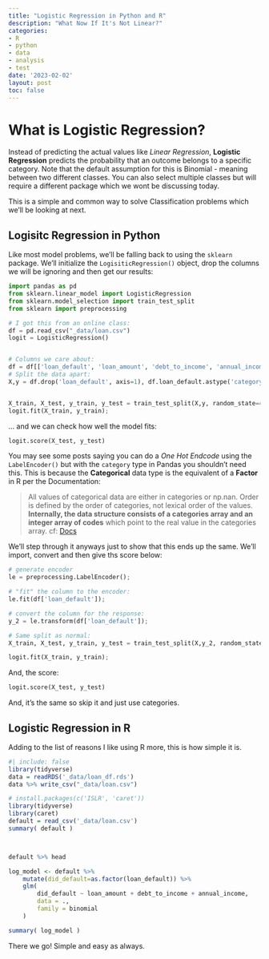 ```yaml
---
title: "Logistic Regression in Python and R"
description: "What Now If It's Not Linear?"
categories:
- R
- python
- data
- analysis
- test
date: '2023-02-02'
layout: post
toc: false
---
```


# What is Logistic Regression?
Instead of predicting the actual values like *Linear Regression*, **Logistic Regression** predicts the probability that an outcome belongs to a specific category. Note that the default assumption for this is Binomial - meaning between two different classes. You can also select multiple classes but will require a different package which we wont be discussing today.

This is a simple and common way to solve Classification problems which we'll be looking at next.

## Logisitc Regression in Python
Like most model problems, we'll be falling back to using the `sklearn` package. We'll initialize the `LogisiticRegression()` object, drop the columns we will be ignoring and then get our results:

```python
import pandas as pd
from sklearn.linear_model import LogisticRegression
from sklearn.model_selection import train_test_split
from sklearn import preprocessing

# I got this from an online class:
df = pd.read_csv("_data/loan.csv")
logit = LogisticRegression()


# Columns we care about:
df = df[['loan_default', 'loan_amount', 'debt_to_income', 'annual_income']]
# Split the data apart:
X,y = df.drop('loan_default', axis=1), df.loan_default.astype('category')


X_train, X_test, y_train, y_test = train_test_split(X,y, random_state=421)
logit.fit(X_train, y_train);

```
... and we can check how well the model fits:
```python
logit.score(X_test, y_test)
```

You may see some posts saying you can do a *One Hot Endcode* using the `LabelEncoder()` but with the `category` type in Pandas you shouldn't need this. This is because the **Categorical** data type is the equivalent of a **Factor** in R per the Documentation:<br/>

> All values of categorical data are either in categories or np.nan. Order is defined by the order of categories, not lexical order of the values. **Internally, the data structure consists of a categories array and an integer array of codes** which point to the real value in the categories array.
cf: [Docs](https://pandas.pydata.org/pandas-docs/stable/user_guide/categorical.html)

We'll step through it anyways just to show that this ends up the same. We'll import, convert and then give ths score below:
```python
# generate encoder
le = preprocessing.LabelEncoder();

# "fit" the column to the encoder:
le.fit(df['loan_default']);
```
```python
# convert the column for the response:
y_2 = le.transform(df['loan_default']);

# Same split as normal:
X_train, X_test, y_train, y_test = train_test_split(X,y_2, random_state=421)

logit.fit(X_train, y_train);
```


And, the score:
```python
logit.score(X_test, y_test)
```
And, it's the same so skip it and just use categories.


## Logistic Regression in R
Adding to the list of reasons I like using R more, this is how simple it is.
```r
#| include: false
library(tidyverse)
data = readRDS('_data/loan_df.rds')
data %>% write_csv("_data/loan.csv")
```
```r
# install.packages(c('ISLR', 'caret'))
library(tidyverse)
library(caret)
default = read_csv('_data/loan.csv')
summary( default )



default %>% head

log_model <- default %>%
    mutate(did_default=as.factor(loan_default)) %>%
    glm(
        did_default ~ loan_amount + debt_to_income + annual_income,
        data = .,
        family = binomial
    )

summary( log_model )
```

There we go! Simple and easy as always.
